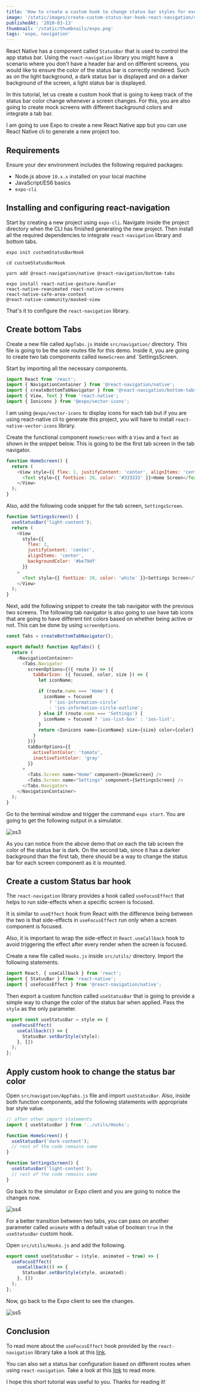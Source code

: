 ```yaml
---
title: 'How to create a custom hook to change status bar styles for every screen using React Navigation'
image: '/static/images/create-custom-status-bar-hook-react-navigation/cover.png'
publishedAt: '2020-03-13'
thumbnail: '/static/thumbnails/expo.png'
tags: 'expo, navigation'
---
```


React Native has a component called `StatusBar` that is used to control the app status bar. Using the `react-navigation` library you might have a scenario where you don't have a header bar and on different screens, you would like to ensure the color of the status bar is correctly rendered. Such as on the light background, a dark status bar is displayed and on a darker background of the screen, a light status bar is displayed.

In this tutorial, let us create a custom hook that is going to keep track of the status bar color change whenever a screen changes. For this, you are also going to create mock screens with different background colors and integrate a tab bar.

I am going to use Expo to create a new React Native app but you can use React Native cli to generate a new project too.

## Requirements

Ensure your dev environment includes the following required packages:

- Node.js above `10.x.x` installed on your local machine
- JavaScript/ES6 basics
- `expo-cli`

## Installing and configuring react-navigation

Start by creating a new project using `expo-cli`. Navigate inside the project directory when the CLI has finished generating the new project. Then install all the required dependencies to integrate `react-navigation` library and bottom tabs.

```shell
expo init customStatusBarHook

cd customStatusBarHook

yarn add @react-navigation/native @react-navigation/bottom-tabs

expo install react-native-gesture-handler
react-native-reanimated react-native-screens
react-native-safe-area-context
@react-native-community/masked-view
```

That's it to configure the `react-navigation` library.

## Create bottom Tabs

Create a new file called `AppTabs.js` inside `src/navigation/` directory. This file is going to be the sole routes file for this demo. Inside it, you are going to create two tab components called `HomeScreen` and `SettingsScreen.

Start by importing all the necessary components.

```js
import React from 'react';
import { NavigationContainer } from '@react-navigation/native';
import { createBottomTabNavigator } from '@react-navigation/bottom-tabs';
import { View, Text } from 'react-native';
import { Ionicons } from '@expo/vector-icons';
```

I am using `@expo/vector-icons` to display icons for each tab but if you are using react-native cli to generate this project, you will have to install `react-native-vector-icons` library.

Create the functional component `HomeScreen` with a `View` and a `Text` as shown in the snippet below. This is going to be the first tab screen in the tab navigator.

```js
function HomeScreen() {
  return (
    <View style={{ flex: 1, justifyContent: 'center', alignItems: 'center' }}>
      <Text style={{ fontSize: 20, color: '#333333' }}>Home Screen</Text>
    </View>
  );
}
```

Also, add the following code snippet for the tab screen, `SettingsScreen`.

```js
function SettingsScreen() {
  useStatusBar('light-content');
  return (
    <View
      style={{
        flex: 1,
        justifyContent: 'center',
        alignItems: 'center',
        backgroundColor: '#be79df'
      }}
    >
      <Text style={{ fontSize: 20, color: 'white' }}>Settings Screen</Text>
    </View>
  );
}
```

Next, add the following snippet to create the tab navigator with the previous two screens. The following tab navigator is also going to use have tab icons that are going to have different tint colors based on whether being active or not. This can be done by using `screenOptions`.

```js
const Tabs = createBottomTabNavigator();

export default function AppTabs() {
  return (
    <NavigationContainer>
      <Tabs.Navigator
        screenOptions={({ route }) => ({
          tabBarIcon: ({ focused, color, size }) => {
            let iconName;

            if (route.name === 'Home') {
              iconName = focused
                ? 'ios-information-circle'
                : 'ios-information-circle-outline';
            } else if (route.name === 'Settings') {
              iconName = focused ? 'ios-list-box' : 'ios-list';
            }
            return <Ionicons name={iconName} size={size} color={color} />;
          }
        })}
        tabBarOptions={{
          activeTintColor: 'tomato',
          inactiveTintColor: 'gray'
        }}
      >
        <Tabs.Screen name="Home" component={HomeScreen} />
        <Tabs.Screen name="Settings" component={SettingsScreen} />
      </Tabs.Navigator>
    </NavigationContainer>
  );
}
```

Go to the terminal window and trigger the command `expo start`. You are going to get the following output in a simulator.

![ss3](https://i.imgur.com/h4ZpdMF.gif)

As you can notice from the above demo that on each the tab screen the color of the status bar is dark. On the second tab, since it has a darker background than the first tab, there should be a way to change the status bar for each screen component as it is mounted.

## Create a custom Status bar hook

The `react-navigation` library provides a hook called `useFocusEffect` that helps to run side-effects when a specific screen is focused.

It is similar to `useEffect` hook from React with the difference being between the two is that side-effects in `useFocusEffect` run only when a screen component is focused.

Also, it is important to wrap the side-effect in `React.useCallback` hook to avoid triggering the effect after every render when the screen is focused.

Create a new file called `Hooks.js` inside `src/utils/` directory. Import the following statements.

```js
import React, { useCallback } from 'react';
import { StatusBar } from 'react-native';
import { useFocusEffect } from '@react-navigation/native';
```

Then export a custom function called `useStatusBar` that is going to provide a simple way to change the color of the status bar when applied. Pass the `style` as the only parameter.

```js
export const useStatusBar = style => {
  useFocusEffect(
    useCallback(() => {
      StatusBar.setBarStyle(style);
    }, [])
  );
};
```

## Apply custom hook to change the status bar color

Open `src/navigation/AppTabs.js` file and import `useStatusBar`. Also, inside both function components, add the following statements with appropriate bar style value.

```js
// after other import statements
import { useStatusBar } from '../utils/Hooks';

function HomeScreen() {
  useStatusBar('dark-content');
  // rest of the code remains same
}

function SettingsScreen() {
  useStatusBar('light-content');
  // rest of the code remains same
}
```

Go back to the simulator or Expo client and you are going to notice the changes now.

![ss4](https://i.imgur.com/EuVkbSG.gif)

For a better transition between two tabs, you can pass on another parameter called `animate` with a default value of boolean `true` in the `useStatusBar` custom hook.

Open `src/utils/Hooks.js` and add the following.

```js
export const useStatusBar = (style, animated = true) => {
  useFocusEffect(
    useCallback(() => {
      StatusBar.setBarStyle(style, animated);
    }, [])
  );
};
```

Now, go back to the Expo client to see the changes.

![ss5](https://i.imgur.com/sS9ASUg.gif)

## Conclusion

To read more about the `useFocusEffect` hook provided by the `react-navigation` library take a look at this [link](https://reactnavigation.org/docs/use-focus-effect/).

You can also set a status bar configuration based on different routes when using `react-navigation`. Take a look at this [link](https://reactnavigation.org/docs/status-bar/) to read more.

I hope this short tutorial was useful to you. Thanks for reading it!
